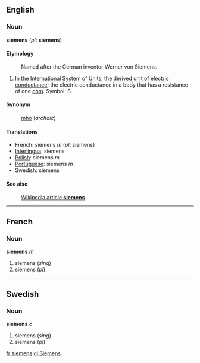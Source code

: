 ==English==
===Noun===
'''siemens''' (''pl'': '''siemens''')

====Etymology====
:Named after the German inventor Werner von Siemens.

#In the [[International System of Units]], the [[derived unit]] of [[electric conductance]]; the electric conductance in a body that has a resistance of one [[ohm]].  Symbol: S

====Synonym====
:[[mho]] (''archaic'')

====Translations====

*French: siemens ''m'' (''pl'': siemens)
*[[Interlingua]]: siemens
*[[Polish]]: siemens ''m''
*[[Portuguese]]: siemens ''m''
*Swedish: siemens

====See also====
:[[w:siemens_(unit)|Wikipedia article '''siemens''']]

----
==French==
===Noun===
'''siemens''' ''m''

#siemens (''sing'')
#siemens (''pl'')
----
==Swedish==
===Noun===
'''siemens''' ''c''

#siemens (''sing'')
#siemens (''pl'')

[[fr:siemens]]
[[gl:Siemens]]